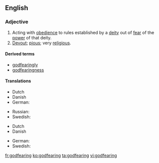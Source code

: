 ==English==

===Adjective===
{{en-adj}}
# Acting with [[obedience]] to rules established by a [[deity]] out of [[fear]] of the [[power]] of that deity.
# [[devout|Devout]]; [[pious]]; very [[religious]].

====Derived terms====
* [[godfearingly]]
* [[godfearingness]]

====Translations====
{{trans-top|obedient to a deity}}
* Dutch {{t|nl|godvrezende}}
* Danish {{t|da|gudfrygtig}}
* German: {{t|de|gottesfürchtig}}
{{trans-mid}}
* Russian: {{t|ru|богобоязненный|sc=Cyrl}}
* Swedish: {{t|sv|gudfruktig}}
{{trans-bottom}}

{{trans-top|religiously devout}}
* Dutch {{t|nl|godvrezende}}
* Danish {{t|da|gudfrygtig}}
{{trans-mid}}
* German: {{t|de|gottesfürchtig}}
* Swedish: {{t|sv|gudfruktig}}
{{trans-bottom}}

[[fr:godfearing]]
[[ko:godfearing]]
[[ta:godfearing]]
[[vi:godfearing]]